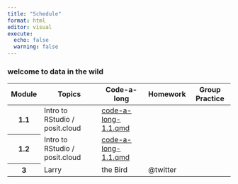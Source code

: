 ```yaml
---
title: "Schedule"
format: html
editor: visual
execute:
  echo: false
  warning: false
---
```


### welcome to data in the wild

```{=html}
<!-- Add icon library -->
<link rel="stylesheet" href="https://cdnjs.cloudflare.com/ajax/libs/font-awesome/4.7.0/css/font-awesome.min.css">

<table class="table table-striped">
  <thead>
    <tr>
      <th scope="col">Module</th>
      <th scope="col">Topics</th>
      <th scope="col">Code-a-long</th>
      <th scope="col">Homework</th>
      <th scope="col">Group Practice</th>
    </tr>
  </thead>
  <tbody>
    <tr>
      <th scope="row">1.1</th>
      <td>Intro to RStudio / posit.cloud</td>
      <td><a href="modules/module_1/module_1.1/code-a-long-1.1.qmd">code-a-long-1.1.qmd</a></td>
      <td></td>
      <td></td>
    </tr>
    <tr>
      <th scope="row">1.2</th>
      <td>Intro to RStudio / posit.cloud</td>
      <td><a href="modules/module_1/module_1.1/code-a-long-1.2.qmd">code-a-long-1.1.qmd</a></td>
      <td></td>
      <td></td>
    </tr>
    <tr>
      <th scope="row">3</th>
      <td>Larry</td>
      <td>the Bird</td>
      <td>@twitter</td>
    </tr>
  </tbody>
</table>
```
